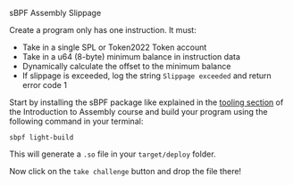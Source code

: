 
<ChallengeTitle>sBPF Assembly Slippage</ChallengeTitle>

Create a program only has one instruction. It must:
- Take in a single SPL or Token2022 Token account
- Take in a u64 (8-byte) minimum balance in instruction data
- Dynamically calculate the offset to the minimum balance
- If slippage is exceeded, log the string `Slippage exceeded` and return error code 1

Start by installing the sBPF package like explained in the [tooling section](en/courses/introduction-to-assembly/tooling) of the Introduction to Assembly course and build your program using the following command in your terminal:

```
sbpf light-build
```

This will generate a `.so` file in your `target/deploy` folder. 

Now click on the `take challenge` button and drop the file there!

